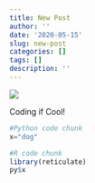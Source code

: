 ```yaml
---
title: New Post
author: ''
date: '2020-05-15'
slug: new-post
categories: []
tags: []
description: ''
---
```

![](/blog/2020-05-15-new-post_files/IMG_8873.JPG)

Coding if Cool!

```Python
#Python code chunk
x="dog"
```

```R
#R code chunk
library(reticulate)
py$x
```